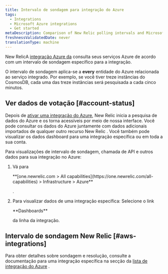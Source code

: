 ```yaml
---
title: Intervalo de sondagem para integração do Azure
tags:
  - Integrations
  - Microsoft Azure integrations
  - Get started
metaDescription: Comparison of New Relic polling intervals and Microsoft Azure data intervals for Azure integrations with New Relic.
freshnessValidatedDate: never
translationType: machine
---
```


New RelicA [integração Azure da](/docs/infrastructure/microsoft-azure-integrations/getting-started/introduction-azure-monitoring-integrations) consulta seus serviços Azure de acordo com um intervalo de sondagem específico para a integração.

O intervalo de sondagem aplica-se a <DNT>**every**</DNT> entidade do Azure relacionada ao serviço integrado. Por exemplo, se você tiver treze instâncias do CosmosDB, cada uma das treze instâncias será pesquisada a cada cinco minutos.

## Ver dados de votação [#account-status]

Depois de [ativar uma integração do Azure](/docs/infrastructure/microsoft-azure-integrations/getting-started/activate-azure-integrations), New Relic inicia a pesquisa de dados do Azure e os torna acessíveis por meio de nossa interface. Você pode consultar os dados do Azure juntamente com dados adicionais importados de qualquer outro recurso New Relic . Você também pode visualizar os dados dashboard para uma integração específica ou em toda a sua conta.

Para visualizações de intervalo de sondagem, chamada de API e outros dados para sua integração no Azure:

1. Vá para

   <DNT>
     **[one.newrelic.com > All capabilities](https://one.newrelic.com/all-capabilities) > Infrastructure > Azure**
   </DNT>

   .

2. Para visualizar dados de uma integração específica: Selecione o link

   <DNT>
     **Dashboards**
   </DNT>

   da linha da integração.

## Intervalo de sondagem New Relic [#aws-integrations]

Para obter detalhes sobre sondagem e resolução, consulte a documentação para uma integração específica na secção da [lista de integração do Azure](/docs/infrastructure/microsoft-azure-integrations/azure-integrations-list/azure-monitor/) .
